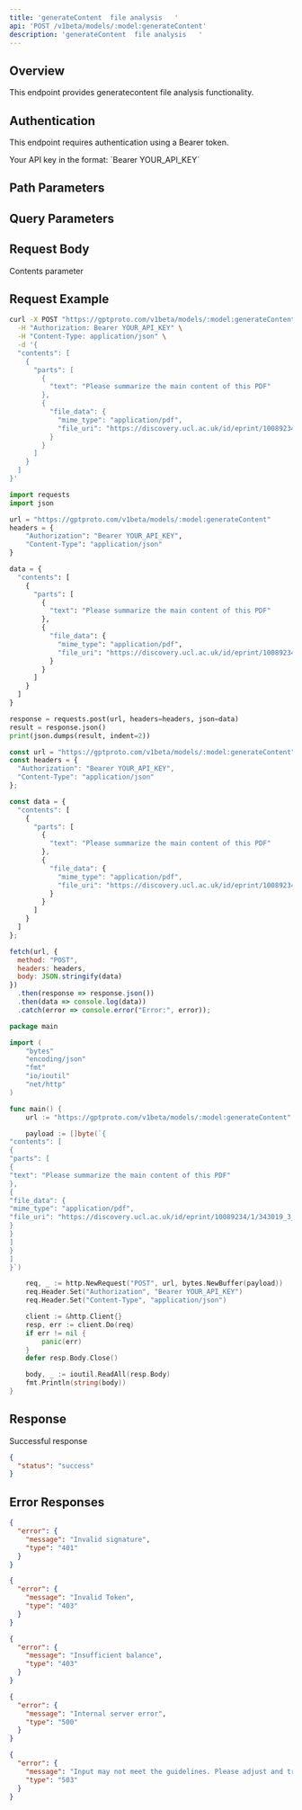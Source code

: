 ```yaml
---
title: 'generateContent  file analysis   '
api: 'POST /v1beta/models/:model:generateContent'
description: 'generateContent  file analysis   '
---
```


## Overview

This endpoint provides generatecontent  file analysis    functionality.

## Authentication

This endpoint requires authentication using a Bearer token.

<ParamField header="Authorization" type="string" required default="sk-***********">
  Your API key in the format: `Bearer YOUR_API_KEY`
</ParamField>

## Path Parameters

<ParamField path="model" type="string">
  
</ParamField>

## Query Parameters

<ParamField query="key" type="string">
  
</ParamField>

## Request Body

<ParamField body="contents" type="array"  default="[{&quot;parts&quot;: [{&quot;text&quot;: &quot;Please summarize the main content of this PDF&quot;}, {&quot;file_data&quot;: {&quot;mime_type&quot;: &quot;application/pdf&quot;, &quot;file_uri&quot;: &quot;https://discovery.ucl.ac.uk/id/eprint/10089234/1/343019_3_art_0_py4t4l_convrt.pdf&quot;}}]}]">
  Contents parameter
</ParamField>

## Request Example

<CodeGroup>

```bash cURL
curl -X POST "https://gptproto.com/v1beta/models/:model:generateContent" \
  -H "Authorization: Bearer YOUR_API_KEY" \
  -H "Content-Type: application/json" \
  -d '{
  "contents": [
    {
      "parts": [
        {
          "text": "Please summarize the main content of this PDF"
        },
        {
          "file_data": {
            "mime_type": "application/pdf",
            "file_uri": "https://discovery.ucl.ac.uk/id/eprint/10089234/1/343019_3_art_0_py4t4l_convrt.pdf"
          }
        }
      ]
    }
  ]
}'
```

```python Python
import requests
import json

url = "https://gptproto.com/v1beta/models/:model:generateContent"
headers = {
    "Authorization": "Bearer YOUR_API_KEY",
    "Content-Type": "application/json"
}

data = {
  "contents": [
    {
      "parts": [
        {
          "text": "Please summarize the main content of this PDF"
        },
        {
          "file_data": {
            "mime_type": "application/pdf",
            "file_uri": "https://discovery.ucl.ac.uk/id/eprint/10089234/1/343019_3_art_0_py4t4l_convrt.pdf"
          }
        }
      ]
    }
  ]
}

response = requests.post(url, headers=headers, json=data)
result = response.json()
print(json.dumps(result, indent=2))
```

```javascript JavaScript
const url = "https://gptproto.com/v1beta/models/:model:generateContent";
const headers = {
  "Authorization": "Bearer YOUR_API_KEY",
  "Content-Type": "application/json"
};

const data = {
  "contents": [
    {
      "parts": [
        {
          "text": "Please summarize the main content of this PDF"
        },
        {
          "file_data": {
            "mime_type": "application/pdf",
            "file_uri": "https://discovery.ucl.ac.uk/id/eprint/10089234/1/343019_3_art_0_py4t4l_convrt.pdf"
          }
        }
      ]
    }
  ]
};

fetch(url, {
  method: "POST",
  headers: headers,
  body: JSON.stringify(data)
})
  .then(response => response.json())
  .then(data => console.log(data))
  .catch(error => console.error("Error:", error));
```

```go Go
package main

import (
    "bytes"
    "encoding/json"
    "fmt"
    "io/ioutil"
    "net/http"
)

func main() {
    url := "https://gptproto.com/v1beta/models/:model:generateContent"

    payload := []byte(`{
"contents": [
{
"parts": [
{
"text": "Please summarize the main content of this PDF"
},
{
"file_data": {
"mime_type": "application/pdf",
"file_uri": "https://discovery.ucl.ac.uk/id/eprint/10089234/1/343019_3_art_0_py4t4l_convrt.pdf"
}
}
]
}
]
}`)

    req, _ := http.NewRequest("POST", url, bytes.NewBuffer(payload))
    req.Header.Set("Authorization", "Bearer YOUR_API_KEY")
    req.Header.Set("Content-Type", "application/json")

    client := &http.Client{}
    resp, err := client.Do(req)
    if err != nil {
        panic(err)
    }
    defer resp.Body.Close()

    body, _ := ioutil.ReadAll(resp.Body)
    fmt.Println(string(body))
}
```

</CodeGroup>

## Response

<ResponseField name="Success" type="200">
  Successful response

```json
{
  "status": "success"
}
```
</ResponseField>

## Error Responses

<ResponseExample>

```json 401 - Invalid signature
{
  "error": {
    "message": "Invalid signature",
    "type": "401"
  }
}
```

```json 403 - Invalid Token
{
  "error": {
    "message": "Invalid Token",
    "type": "403"
  }
}
```

```json 403 - Insufficient balance
{
  "error": {
    "message": "Insufficient balance",
    "type": "403"
  }
}
```

```json 500 - Internal server error
{
  "error": {
    "message": "Internal server error",
    "type": "500"
  }
}
```

```json 503 - Content policy violation
{
  "error": {
    "message": "Input may not meet the guidelines. Please adjust and try again.",
    "type": "503"
  }
}
```

</ResponseExample>

